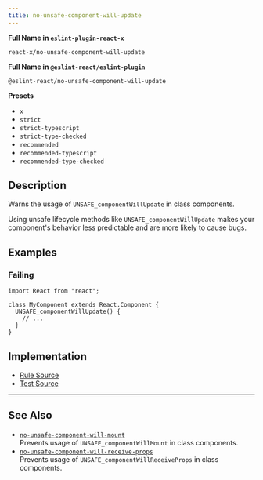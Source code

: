 ```yaml
---
title: no-unsafe-component-will-update
---
```


**Full Name in `eslint-plugin-react-x`**

```plain copy
react-x/no-unsafe-component-will-update
```

**Full Name in `@eslint-react/eslint-plugin`**

```plain copy
@eslint-react/no-unsafe-component-will-update
```

**Presets**

- `x`
- `strict`
- `strict-typescript`
- `strict-type-checked`
- `recommended`
- `recommended-typescript`
- `recommended-type-checked`

## Description

Warns the usage of `UNSAFE_componentWillUpdate` in class components.

Using unsafe lifecycle methods like `UNSAFE_componentWillUpdate` makes your component's behavior less predictable and are more likely to cause bugs.

## Examples

### Failing

```tsx
import React from "react";

class MyComponent extends React.Component {
  UNSAFE_componentWillUpdate() {
    // ...
  }
}
```

## Implementation

- [Rule Source](https://github.com/Rel1cx/eslint-react/tree/main/packages/plugins/eslint-plugin-react-x/src/rules/no-unsafe-component-will-update.ts)
- [Test Source](https://github.com/Rel1cx/eslint-react/tree/main/packages/plugins/eslint-plugin-react-x/src/rules/no-unsafe-component-will-update.spec.ts)

---

## See Also

- [`no-unsafe-component-will-mount`](./no-unsafe-component-will-mount)\
  Prevents usage of `UNSAFE_componentWillMount` in class components.
- [`no-unsafe-component-will-receive-props`](./no-unsafe-component-will-receive-props)\
  Prevents usage of `UNSAFE_componentWillReceiveProps` in class components.
